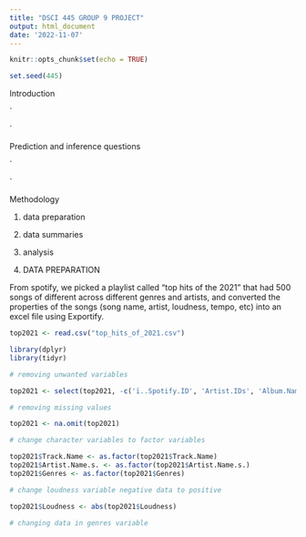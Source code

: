 ```yaml
---
title: "DSCI 445 GROUP 9 PROJECT"
output: html_document
date: '2022-11-07'
---
```


```r
knitr::opts_chunk$set(echo = TRUE)

set.seed(445) 
```

Introduction 

`




`

Prediction and inference questions 

`



`

Methodology 

1. data preparation \  
2. data summaries \ 
3. analysis \ 

1. DATA PREPARATION 

From spotify, we picked a playlist called “top hits of the 2021” that had 500 songs of different across different genres and artists, and converted the properties of the songs (song name, artist, loudness, tempo, etc) into an excel file using Exportify. 

```r

top2021 <- read.csv("top_hits_of_2021.csv") 

```


```r
library(dplyr) 
library(tidyr) 

# removing unwanted variables

top2021 <- select(top2021, -c('ï..Spotify.ID', 'Artist.IDs', 'Album.Name', 'Release.Date', 'Duration..ms.', 'Added.At', 'Added.By', 'Key', 'Mode', 'Instrumentalness', 'Time.Signature'))

# removing missing values 

top2021 <- na.omit(top2021) 

# change character variables to factor variables 

top2021$Track.Name <- as.factor(top2021$Track.Name)
top2021$Artist.Name.s. <- as.factor(top2021$Artist.Name.s.)
top2021$Genres <- as.factor(top2021$Genres) 

# change loudness variable negative data to positive 

top2021$Loudness <- abs(top2021$Loudness) 

# changing data in genres variable 

 

```


